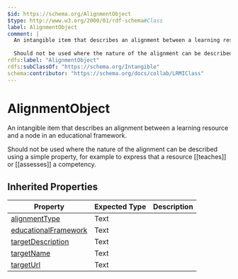 ```yaml
---
$id: https://schema.org/AlignmentObject
$type: http://www.w3.org/2000/01/rdf-schema#Class
label: AlignmentObject
comment: |
  An intangible item that describes an alignment between a learning resource and a node in an educational framework.
  
  Should not be used where the nature of the alignment can be described using a simple property, for example to express that a resource [[teaches]] or [[assesses]] a competency.
rdfs:label: "AlignmentObject"
rdfs:subClassOf: "https://schema.org/Intangible"
schema:contributor: "https://schema.org/docs/collab/LRMIClass"
---
```


# AlignmentObject

An intangible item that describes an alignment between a learning resource and a node in an educational framework.

Should not be used where the nature of the alignment can be described using a simple property, for example to express that a resource [[teaches]] or [[assesses]] a competency.

## Inherited Properties

| Property | Expected Type | Description |
| --- | --- | --- |
| [alignmentType](https://schema.org/alignmentType) | Text |  |
| [educationalFramework](https://schema.org/educationalFramework) | Text |  |
| [targetDescription](https://schema.org/targetDescription) | Text |  |
| [targetName](https://schema.org/targetName) | Text |  |
| [targetUrl](https://schema.org/targetUrl) | Text |  |
